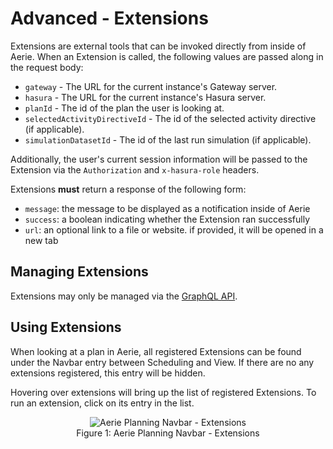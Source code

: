 
# Advanced - Extensions

Extensions are external tools that can be invoked directly from inside of Aerie. When an Extension is called, the following values are passed along in the request body:

- `gateway` - The URL for the current instance's Gateway server.
- `hasura` - The URL for the current instance's Hasura server.
- `planId` - The id of the plan the user is looking at.
- `selectedActivityDirectiveId` - The id of the selected activity directive (if applicable).
- `simulationDatasetId` - The id of the last run simulation (if applicable).

Additionally, the user's current session information will be passed to the Extension via the `Authorization` and `x-hasura-role` headers.

Extensions **must** return a response of the following form:

- `message`: the message to be displayed as a notification inside of Aerie
- `success`: a boolean indicating whether the Extension ran successfully
- `url`: an optional link to a file or website. if provided, it will be opened in a new tab

## Managing Extensions

Extensions may only be managed via the [GraphQL API](/api/examples/advanced-extensions).

## Using Extensions

When looking at a plan in Aerie, all registered Extensions can be found under the Navbar entry between Scheduling and View.
If there are no any extensions registered, this entry will be hidden.

Hovering over extensions will bring up the list of registered Extensions.
To run an extension, click on its entry in the list.

<figure align="center">
  <img alt="Aerie Planning Navbar - Extensions" src={extensions} />
  <figcaption>Figure 1: Aerie Planning Navbar - Extensions</figcaption>
</figure>


